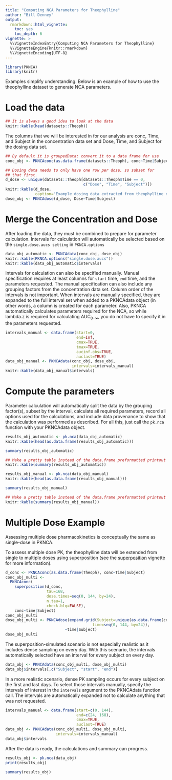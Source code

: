 ```yaml
---
title: "Computing NCA Parameters for Theophylline"
author: "Bill Denney"
output:
  rmarkdown::html_vignette:
    toc: yes
    toc_depth: 6
vignette: >
  %\VignetteIndexEntry{Computing NCA Parameters for Theophylline}
  %\VignetteEngine{knitr::rmarkdown}
  %\VignetteEncoding{UTF-8}
---
```


```r
library(PKNCA)
library(knitr)
```

Examples simplify understanding.  Below is an example of how to use the theophylline dataset to generate NCA parameters.

# Load the data

```r
## It is always a good idea to look at the data
knitr::kable(head(datasets::Theoph))
```

The columns that we will be interested in for our analysis are conc, Time, and Subject in the concentration data set and Dose, Time, and Subject for the dosing data set.

```r
## By default it is groupedData; convert it to a data frame for use
conc_obj <- PKNCAconc(as.data.frame(datasets::Theoph), conc~Time|Subject)

## Dosing data needs to only have one row per dose, so subset for
## that first.
d_dose <- unique(datasets::Theoph[datasets::Theoph$Time == 0,
                                  c("Dose", "Time", "Subject")])
knitr::kable(d_dose,
             caption="Example dosing data extracted from theophylline data set")
dose_obj <- PKNCAdose(d_dose, Dose~Time|Subject)
```

# Merge the Concentration and Dose

After loading the data, they must be combined to prepare for parameter calculation.  Intervals for calculation will automatically be selected based on the `single.dose.aucs setting` in `PKNCA.options`

```r
data_obj_automatic <- PKNCAdata(conc_obj, dose_obj)
knitr::kable(PKNCA.options("single.dose.aucs"))
knitr::kable(data_obj_automatic$intervals)
```

Intervals for calculation can also be specified manually.  Manual specification requires at least columns for `start` time, `end` time, and the parameters requested.  The manual specification can also include any grouping factors from the concentration data set.  Column order of the intervals is not important.  When intervals are manually specified, they are expanded to the full interval set when added to a PKNCAdata object (in other words, a column is created for each parameter.  Also, PKNCA automatically calculates parameters required for the NCA, so while lambda.z is required for calculating AUC~0-$\infty$~, you do not have to specify it in the parameters requested.

```r
intervals_manual <- data.frame(start=0,
                               end=Inf,
                               cmax=TRUE,
                               tmax=TRUE,
                               aucinf.obs=TRUE,
                               auclast=TRUE)
data_obj_manual <- PKNCAdata(conc_obj, dose_obj,
                             intervals=intervals_manual)
knitr::kable(data_obj_manual$intervals)
```

# Compute the parameters

Parameter calculation will automatically split the data by the grouping factor(s), subset by the interval, calculate all required parameters, record all options used for the calculations, and include data provenance to show that the calculation was performed as described.  For all this, just call the `pk.nca` function with your PKNCAdata object.

```r
results_obj_automatic <- pk.nca(data_obj_automatic)
knitr::kable(head(as.data.frame(results_obj_automatic)))
```
```r
summary(results_obj_automatic)
```
```r
## Make a pretty table instead of the data.frame preformatted printout
knitr::kable(summary(results_obj_automatic))
```

```r
results_obj_manual <- pk.nca(data_obj_manual)
knitr::kable(head(as.data.frame(results_obj_manual)))
```
```r
summary(results_obj_manual)
```
```r
## Make a pretty table instead of the data.frame preformatted printout
knitr::kable(summary(results_obj_manual))
```

# Multiple Dose Example

Assessing multiple dose pharmacokinetics is conceptually the same as single-dose in PKNCA.

To assess multiple dose PK, the theophylline data will be extended from single to multiple doses using superposition (see the [superposition](v20-superposition.html) vignette for more information).

```r
d_conc <- PKNCAconc(as.data.frame(Theoph), conc~Time|Subject)
conc_obj_multi <-
  PKNCAconc(
    superposition(d_conc,
                  tau=168,
                  dose.times=seq(0, 144, by=24),
                  n.tau=1,
                  check.blq=FALSE),
    conc~time|Subject)
conc_obj_multi
dose_obj_multi <- PKNCAdose(expand.grid(Subject=unique(as.data.frame(conc_obj_multi)$Subject),
                                      time=seq(0, 144, by=24)),
                          ~time|Subject)
dose_obj_multi
```

The superposition-simulated scenario is not especially realistic as it includes dense sampling on every day.  With this scenario, the intervals automatically selected have an interval for every subject on every day.

```r
data_obj <- PKNCAdata(conc_obj_multi, dose_obj_multi)
data_obj$intervals[,c("Subject", "start", "end")]
```

In a more realistic scenario, dense PK sampling occurs for every subject on the first and last days.  To select those intervals manually, specify the intervals of interest in the `intervals` argument to the PKNCAdata function call.  The intervals are automatically expanded not to calculate anything that was not requested.

```r
intervals_manual <- data.frame(start=c(0, 144),
                               end=c(24, 168),
                               cmax=TRUE,
                               auclast=TRUE)
data_obj <- PKNCAdata(conc_obj_multi, dose_obj_multi,
                      intervals=intervals_manual)
data_obj$intervals
```

After the data is ready, the calculations and summary can progress.

```r
results_obj <- pk.nca(data_obj)
print(results_obj)

summary(results_obj)
```
